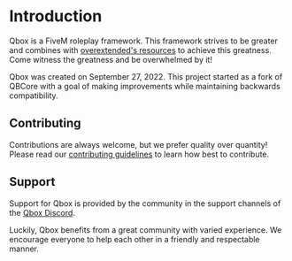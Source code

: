 
# Introduction

Qbox is a FiveM roleplay framework. This framework strives to be greater and combines with [overextended's resources](https://github.com/overextended) to achieve this greatness. Come witness the greatness and be overwhelmed by it!

<Callout>
  Qbox was created on September 27, 2022.  
  This project started as a fork of QBCore with a goal of making improvements while maintaining backwards compatibility.
</Callout>

## Contributing

Contributions are always welcome, but we prefer quality over quantity! Please read our [contributing guidelines](https://qbox-project.github.io/contributors) to learn how best to contribute.


## Support

Support for Qbox is provided by the community in the support channels of the [Qbox Discord](https://discord.gg/qbox).

Luckily, Qbox benefits from a great community with varied experience. We encourage everyone to help each other in a friendly and respectable manner.